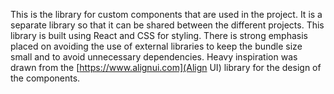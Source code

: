 This is the library for custom components that are used in the project. It is a separate library so that it can be
shared between the different projects. This library is built using React and CSS for styling. There is strong emphasis
placed on avoiding the use of external libraries to keep the bundle size small and to avoid unnecessary dependencies.
Heavy inspiration was drawn from the [https://www.alignui.com](Align UI) library for the design of the components.
